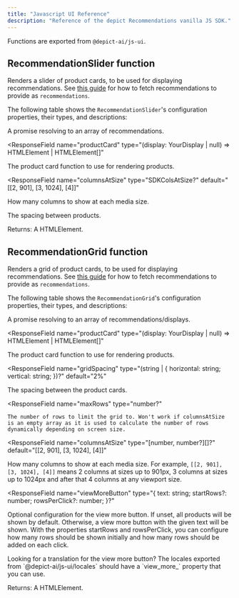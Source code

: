```yaml
---
title: "Javascript UI Reference"
description: "Reference of the depict Recommendations vanilla JS SDK."
---
```


Functions are exported from `@depict-ai/js-ui`.

## RecommendationSlider function

Renders a slider of product cards, to be used for displaying recommendations.
See [this guide](/api-guide/recommendations/introduction) for how to fetch recommendations to provide as `recommendations`.

The following table shows the `RecommendationSlider`'s configuration properties, their types, and descriptions:

<ResponseField name="recommendations" type="Promise<T[]>">
  A promise resolving to an array of recommendations.
</ResponseField>

<ResponseField
  name="productCard"
  type="(display: YourDisplay | null) => HTMLElement | HTMLElement[]"
>
  The product card function to use for rendering products.
</ResponseField>

<ResponseField
  name="columnsAtSize"
  type="SDKColsAtSize?"
  default="[[2, 901], [3, 1024], [4]]"
>
  How many columns to show at each media size.
</ResponseField>

<ResponseField name="gridSpacing" type="SDKGridSpacing?" default="2%">
  The spacing between products.
</ResponseField>

Returns: A HTMLElement.

## RecommendationGrid function

Renders a grid of product cards, to be used for displaying recommendations.
See [this guide](/api-guide/recommendations/introduction) for how to fetch recommendations to provide as `recommendations`.

The following table shows the `RecommendationGrid`'s configuration properties, their types, and descriptions:

<ResponseField name="recommendations" type="Promise<T[]>">
  A promise resolving to an array of recommendations/displays.
</ResponseField>

<ResponseField
  name="productCard"
  type="(display: YourDisplay | null) => HTMLElement | HTMLElement[]"
>
  The product card function to use for rendering products.
</ResponseField>

<ResponseField
  name="gridSpacing"
  type="(string | {
    horizontal: string;
    vertical: string;
})?"
  default="2%"
>
  The spacing between the product cards.
</ResponseField>

<ResponseField
    name="maxRows"
    type="number?"
>
    The number of rows to limit the grid to. Won't work if columnsAtSize is an empty array as it is used to calculate the number of rows dynamically depending on screen size.
</ResponseField>

<ResponseField
  name="columnsAtSize"
  type="[number, number?][]?"
  default="[[2, 901], [3, 1024], [4]]"
>
  How many columns to show at each media size. For example, `[[2, 901], [3,
  1024], [4]]` means 2 columns at sizes up to 901px, 3 columns at sizes up to
  1024px and after that 4 columns at any viewport size.
</ResponseField>

<ResponseField
  name="viewMoreButton"
  type="{ text: string; startRows?: number; rowsPerClick?: number; }?"
>
  Optional configuration for the view more button. If unset, all products will
  be shown by default. Otherwise, a view more button with the given text will be
  shown. With the properties startRows and rowsPerClick, you can configure how
  many rows should be shown initially and how many rows should be added on each
  click.
</ResponseField>

<Tip>
  Looking for a translation for the view more button? The locales exported from
  `@depict-ai/js-ui/locales` should have a `view_more_` property that you can
  use.
</Tip>

Returns: A HTMLElement.
